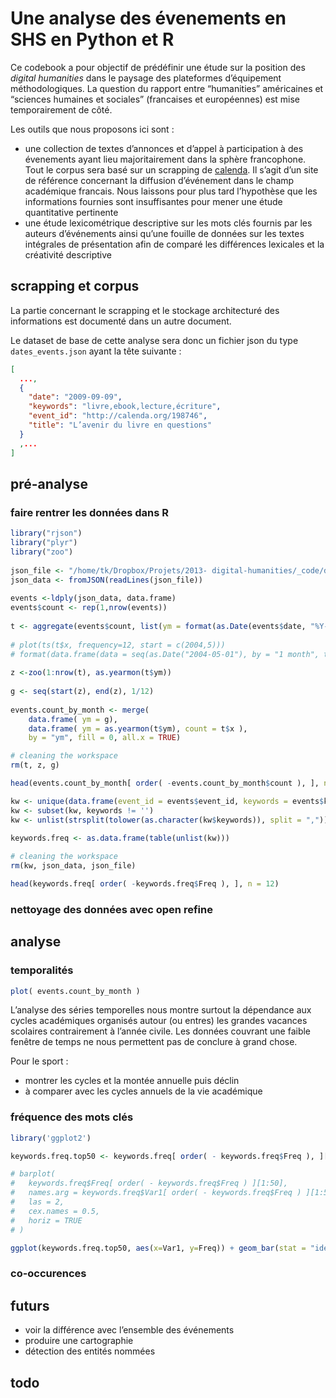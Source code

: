 Une analyse des évenements en SHS en Python et R
================================================

Ce codebook a pour objectif de prédéfinir une étude sur la position des *digital humanities* dans le paysage des plateformes d'équipement méthodologiques. La question du rapport entre "humanities" américaines et "sciences humaines et sociales" (francaises et européennes) est mise temporairement de côté.

Les outils que nous proposons ici sont :

- une collection de textes d'annonces et d'appel à participation à des évenements ayant lieu majoritairement dans la sphère francophone. Tout le corpus sera basé sur un scrapping de [calenda](http://calenda.org). Il s'agit d'un site de référence concernant la diffusion d'événement dans le champ académique francais. Nous laissons pour plus tard l'hypothèse que les informations fournies sont insuffisantes pour mener une étude quantitative pertinente
- une étude lexicométrique descriptive sur les mots clés fournis par les auteurs d'événements ainsi qu'une fouille de données sur les textes intégrales de présentation afin de comparé les différences lexicales et la créativité descriptive

## scrapping et corpus

La partie concernant le scrapping et le stockage architecturé des informations est documenté dans un autre document.

Le dataset de base de cette analyse sera donc un fichier json du type `dates_events.json` ayant la tête suivante :

```json
[
  ...,
  {
    "date": "2009-09-09",
    "keywords": "livre,ebook,lecture,écriture",
    "event_id": "http://calenda.org/198746",
    "title": "L’avenir du livre en questions"
  }
  ,...
]
```

## pré-analyse

### faire rentrer les données dans R

```r
library("rjson")
library("plyr")
library("zoo")
 
json_file <- "/home/tk/Dropbox/Projets/2013- digital-humanities/_code/dates_events.json"
json_data <- fromJSON(readLines(json_file))
 
events <-ldply(json_data, data.frame)
events$count <- rep(1,nrow(events))
 
t <- aggregate(events$count, list(ym = format(as.Date(events$date, "%Y-%m-%d"), "%Y-%m")), sum)
 
# plot(ts(t$x, frequency=12, start = c(2004,5)))
# format(data.frame(data = seq(as.Date("2004-05-01"), by = "1 month", to = as.Date('2013-12-31')) ), "%Y-%m")
 
z <-zoo(1:nrow(t), as.yearmon(t$ym))
 
g <- seq(start(z), end(z), 1/12)
 
events.count_by_month <- merge(
    data.frame( ym = g),
    data.frame( ym = as.yearmon(t$ym), count = t$x ),
    by = "ym", fill = 0, all.x = TRUE)

# cleaning the workspace
rm(t, z, g)

head(events.count_by_month[ order( -events.count_by_month$count ), ], n = 12)

kw <- unique(data.frame(event_id = events$event_id, keywords = events$keywords))
kw <- subset(kw, keywords != '')
kw <- unlist(strsplit(tolower(as.character(kw$keywords)), split = ","))
 
keywords.freq <- as.data.frame(table(unlist(kw)))

# cleaning the workspace
rm(kw, json_data, json_file)

head(keywords.freq[ order( -keywords.freq$Freq ), ], n = 12)
```

### nettoyage des données avec open refine

## analyse

### temporalités

```r
plot( events.count_by_month )
```

L'analyse des séries temporelles nous montre surtout la dépendance aux cycles académiques organisés autour (ou entres) les grandes vacances scolaires contrairement à l'année civile. Les données couvrant une faible fenêtre de temps ne nous permettent pas de conclure à grand chose.

Pour le sport :

- montrer les cycles et la montée annuelle puis déclin
- à comparer avec les cycles annuels de la vie académique

### fréquence des mots clés

```r
library('ggplot2')

keywords.freq.top50 <- keywords.freq[ order( - keywords.freq$Freq ), ][1:50, ]

# barplot(
#   keywords.freq$Freq[ order( - keywords.freq$Freq ) ][1:50],
#   names.arg = keywords.freq$Var1[ order( - keywords.freq$Freq ) ][1:50],
#   las = 2,
#   cex.names = 0.5,
#   horiz = TRUE
# )

ggplot(keywords.freq.top50, aes(x=Var1, y=Freq)) + geom_bar(stat = "identity")

```

### co-occurences

## futurs

- voir la différence avec l'ensemble des événements
- produire une cartographie
- détection des entités nommées

## todo